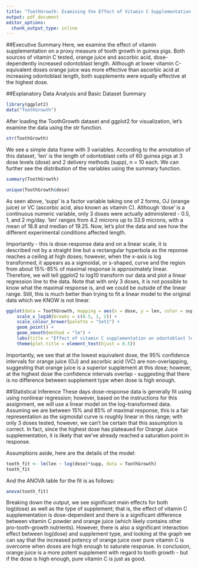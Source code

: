 ```yaml
---
title: "ToothGrowth: Examining the Effect of Vitamin C Supplementation on Odontoblast Length"
output: pdf_document
editor_options: 
  chunk_output_type: inline
---
```


##Executive Summary
Here, we examine the effect of vitamin supplementation on a proxy measure of tooth growth in guinea pigs. Both sources of vitamin C tested, orange juice and ascorbic acid, dose-dependently increased odontoblast length. Although at lower vitamin C-equivalent doses orange juice was more effective than ascorbic acid at increasing odontoblast length, both supplements were equally effective at the highest dose.

##Explanatory Data Analysis and Basic Dataset Summary
```r
library(ggplot2)
data("ToothGrowth")
```
After loading the ToothGrowth dataset and ggplot2 for visualization, let's examine the data using the str function.

```r
str(ToothGrowth)
```

We see a simple data frame with 3 variables. According to the annotation of this dataset, 'len' is the length of odontoblast cells of 60 guinea pigs at 3 dose levels (dose) and 2 delivery methods (supp), n = 10 each. We can further see the distribution of the variables using the summary function.

```r
summary(ToothGrowth)
```

```r
unique(ToothGrowth$dose)
```

As seen above, 'supp' is a factor variable taking one of 2 forms, OJ (orange juice) or VC (ascorbic acid, also known as vitamin C). Although 'dose' is a continuous numeric variable, only 3 doses were actually administered - 0.5, 1, and 2 mg/day. 'len' ranges from 4.2 microns up to 33.9 microns, with a mean of 18.8 and median of 19.25. Now, let's plot the data and see how the different experimental conditions affected length.

Importantly - this is dose-response data and on a linear scale, it is described not by a straight line but a rectangular hyperbola as the reponse reaches a ceiling at high doses; however, when the x-axis is log transformed, it appears as a sigmoidal, or s-shaped, curve and the region from about 15%-85% of maximal response is approximately linear. Therefore, we will tell ggplot2 to log10 transform our data and plot a linear regression line to the data. Note that with only 3 doses, it is not possible to know what the maximal response is, and we could be outside of the linear range. Still, this is much better than trying to fit a linear model to the original data which we KNOW is not linear.

```r
ggplot(data = ToothGrowth, mapping = aes(x = dose, y = len, color = supp)) + 
    scale_x_log10(breaks = c(0.5, 1, 2)) +
    scale_colour_brewer(palette = "Set1") +
    geom_point() + 
    geom_smooth(method = "lm") +
    labs(title = "Effect of vitamin C supplementation on odontoblast length in guinea pigs", x = "Dose (mg/day)", y = "Odontoblast Length (microns)") + 
    theme(plot.title = element_text(hjust = 0.5))
```
Importantly, we see that at the lowest equivalent dose, the 95% confidence intervals for orange juice (OJ) and ascorbic acid (VC) are non-overlapping, suggesting that orange juice is a superior supplement at this dose; however, at the highest dose the confidence intervals overlap - suggesting that there is no difference between supplement type when dose is high enough.

##Statistical Inference
These days dose-response data is generally fit using using nonlinear regression; however, based on the instructions for this assignment, we will use a linear model on the log-transformed data. Assuming we are between 15% and 85% of maximal response, this is a fair representation as the sigmoidal curve is roughly linear in this range; with only 3 doses tested, however, we can't be certain that this assumption is correct. In fact, since the highest dose has plateaued for Orange Juice supplementation, it is likely that we've already reached a saturation point in response.

Assumptions aside, here are the details of the model:
```r
tooth_fit <- lm(len ~ log(dose)*supp, data = ToothGrowth)
tooth_fit
```

And the ANOVA table for the fit is as follows:
```r
anova(tooth_fit)
```
Breaking down the output, we see significant main effects for both log(dose) as well as the type of supplement; that is, the effect of vitamin C supplementation is dose-dependent and there is a significant difference between vitamin C powder and orange juice (which likely contains other pro-tooth-growth nutrients). However, there is also a significant interaction effect between log(dose) and supplement type, and looking at the graph we can say that the increased potency of orange juice over pure vitamin C is overcome when doses are high enough to saturate response. In conclusion, orange juice is a more potent supplement with regard to tooth growth - but if the dose is high enough, pure vitamin C is just as good.